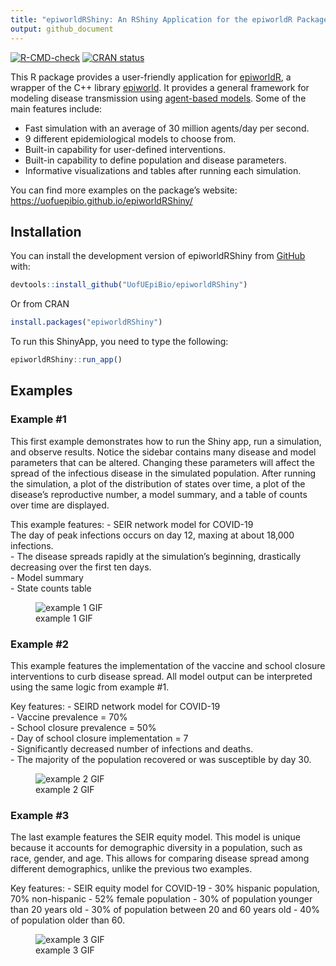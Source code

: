 ```yaml
---
title: "epiworldRShiny: An RShiny Application for the epiworldR Package"
output: github_document
---
```


<!-- badges: start -->
[![R-CMD-check](https://github.com/UofUEpiBio/epiworldRShiny/actions/workflows/r.yml/badge.svg)](https://github.com/UofUEpiBio/epiworldRShiny/actions/workflows/r.yml)
[![CRAN status](https://www.r-pkg.org/badges/version/epiworldRShiny)](https://CRAN.R-project.org/package=epiworldRShiny)
<!-- badges: end -->

This R package provides a user-friendly application for [epiworldR](https://github.com/UofUEpiBio/epiworldR){target="_blank"}, a wrapper of the C++ library [epiworld](https://github.com/UofUEpiBio/epiworld){target="_blank"}. It provides a general framework for modeling disease transmission using [agent-based models](https://en.wikipedia.org/w/index.php?title=Agent-based_model&oldid=1153634802){target="_blank"}. Some of the main features include:

- Fast simulation with an average of 30 million agents/day per second.
- 9 different epidemiological models to choose from.
- Built-in capability for user-defined interventions. 
- Built-in capability to define population and disease parameters.
- Informative visualizations and tables after running each simulation.

You can find more examples on the package's website: <https://uofuepibio.github.io/epiworldRShiny/>

## Installation

You can install the development version of epiworldRShiny from
[GitHub](https://github.com/) with:

``` r
devtools::install_github("UofUEpiBio/epiworldRShiny")
```

Or from CRAN

``` r
install.packages("epiworldRShiny")
```
To run this ShinyApp, you need to type the following:

```r
epiworldRShiny::run_app()
```

## Examples
### Example #1
This first example demonstrates how to run the Shiny app, run a simulation, and observe results. Notice the sidebar contains many disease and model parameters that can be altered. Changing these parameters will affect the spread of the infectious disease in the simulated population. After running the simulation, a plot of the distribution of states over time, a plot of the disease's reproductive number, a model summary, and a table of counts over time are displayed.

This example features:
- SEIR network model for COVID-19  
The day of peak infections occurs on day 12, maxing at about 18,000 infections.  
- The disease spreads rapidly at the simulation's beginning, drastically decreasing over the first ten days.   
- Model summary  
- State counts table  
  
![example 1 GIF](https://github.com/UofUEpiBio/epiworldRShiny/assets/105825983/f4e7d313-e3b6-4ebb-9c0a-ca4d53ef9cea)
  
### Example #2
This example features the implementation of the vaccine and school closure interventions to curb disease spread. All model 
output can be interpreted using the same logic from example #1.

Key features:
- SEIRD network model for COVID-19  
- Vaccine prevalence = 70%  
- School closure prevalence = 50%  
- Day of school closure implementation = 7  
- Significantly decreased number of infections and deaths.  
- The majority of the population recovered or was susceptible by day 30.  
  
![example 2 GIF](https://github.com/UofUEpiBio/epiworldRShiny/assets/105825983/d5405162-f7fe-4a42-8a4c-e9a2ac31be73)

### Example #3
The last example features the SEIR equity model. This model is unique because it accounts for demographic diversity in a population, such as race, gender, and age. This allows for comparing disease spread among different demographics, unlike the previous two examples.

Key features:
- SEIR equity model for COVID-19
- 30% hispanic population, 70% non-hispanic
- 52% female population
- 30% of population younger than 20 years old
- 30% of population between 20 and 60 years old
- 40% of population older than 60.
  
![example 3 GIF](https://github.com/UofUEpiBio/epiworldRShiny/assets/105825983/20aeb62d-cb42-4882-8577-a3406f167bca)
